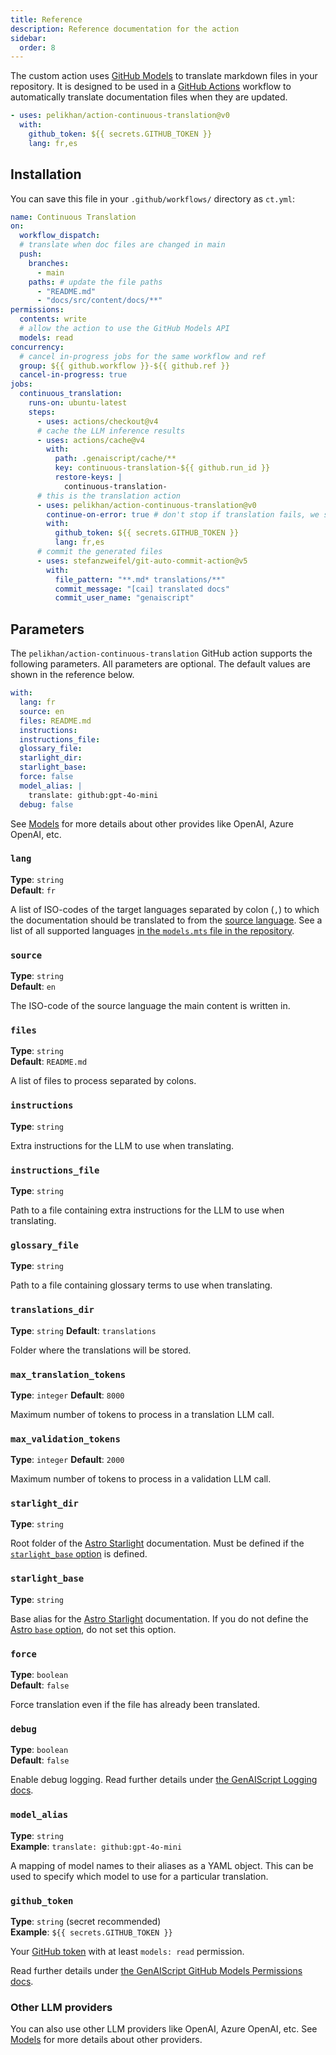 ```yaml
---
title: Reference
description: Reference documentation for the action
sidebar:
  order: 8
---
```


The custom action uses [GitHub Models](https://github.com/models) to translate markdown files in your repository.
It is designed to be used in a [GitHub Actions](https://docs.github.com/en/actions) workflow to automatically translate documentation files when they are updated.

```yaml title=".github/workflows/ct.yml"
- uses: pelikhan/action-continuous-translation@v0
  with:
    github_token: ${{ secrets.GITHUB_TOKEN }}
    lang: fr,es
```

## Installation

You can save this file in your `.github/workflows/` directory as `ct.yml`:

```yaml title=".github/workflows/ct.yml" wrap
name: Continuous Translation
on:
  workflow_dispatch:
  # translate when doc files are changed in main
  push:
    branches:
      - main
    paths: # update the file paths
      - "README.md"
      - "docs/src/content/docs/**"
permissions:
  contents: write
  # allow the action to use the GitHub Models API
  models: read
concurrency:
  # cancel in-progress jobs for the same workflow and ref
  group: ${{ github.workflow }}-${{ github.ref }}
  cancel-in-progress: true
jobs:
  continuous_translation:
    runs-on: ubuntu-latest
    steps:
      - uses: actions/checkout@v4
      # cache the LLM inference results
      - uses: actions/cache@v4
        with:
          path: .genaiscript/cache/**
          key: continuous-translation-${{ github.run_id }}
          restore-keys: |
            continuous-translation-
      # this is the translation action
      - uses: pelikhan/action-continuous-translation@v0
        continue-on-error: true # don't stop if translation fails, we still need to store the cache
        with:
          github_token: ${{ secrets.GITHUB_TOKEN }}
          lang: fr,es
      # commit the generated files
      - uses: stefanzweifel/git-auto-commit-action@v5
        with:
          file_pattern: "**.md* translations/**"
          commit_message: "[cai] translated docs"
          commit_user_name: "genaiscript"
```

## Parameters

The `pelikhan/action-continuous-translation` GitHub action supports the following parameters.
All parameters are optional.
The default values are shown in the reference below.

```yaml
with:
  lang: fr
  source: en
  files: README.md
  instructions:
  instructions_file:
  glossary_file:
  starlight_dir:
  starlight_base:
  force: false
  model_alias: |
    translate: github:gpt-4o-mini
  debug: false
```

See [Models](/action-continuous-translation/reference/models/) for more details about other provides like OpenAI, Azure OpenAI, etc.

### `lang`

**Type**: `string`  
**Default**: `fr`

A list of ISO-codes of the target languages separated by colon (`,`) to which the documentation should be translated to from the [source language](#source).
See a list of all supported languages [in the `models.mts` file in the repository](https://github.com/pelikhan/action-continuous-translation/blob/main/genaisrc/src/models.mts).

### `source`

**Type**: `string`  
**Default**: `en`

The ISO-code of the source language the main content is written in.

### `files`

**Type**: `string`  
**Default**: `README.md`

A list of files to process separated by colons.

### `instructions`

**Type**: `string`

Extra instructions for the LLM to use when translating.

### `instructions_file`

**Type**: `string`

Path to a file containing extra instructions for the LLM to use when translating.

### `glossary_file`

**Type**: `string`

Path to a file containing glossary terms to use when translating.

### `translations_dir`
**Type**: `string`
**Default**: `translations`

Folder where the translations will be stored.

### `max_translation_tokens`
**Type**: `integer`
**Default**: `8000`

Maximum number of tokens to process in a translation LLM call.

### `max_validation_tokens`
**Type**: `integer`
**Default**: `2000`

Maximum number of tokens to process in a validation LLM call.

### `starlight_dir`

**Type**: `string`

Root folder of the [Astro Starlight](/action-continuous-translation/reference/astro-starlight/) documentation.
Must be defined if the [`starlight_base` option](#starlight_base) is defined.

### `starlight_base`

**Type**: `string`

Base alias for the [Astro Starlight](/action-continuous-translation/reference/astro-starlight/) documentation.
If you do not define the [Astro `base` option](https://docs.astro.build/en/reference/configuration-reference/#base), do not set this option.

### `force`

**Type**: `boolean`  
**Default**: `false`

Force translation even if the file has already been translated.

### `debug`

**Type**: `boolean`  
**Default**: `false`

Enable debug logging.
Read further details under [the GenAIScript Logging docs](https://microsoft.github.io/genaiscript/reference/scripts/logging/).

### `model_alias`

**Type**: `string`  
**Example**: `translate: github:gpt-4o-mini`

A mapping of model names to their aliases as a YAML object. This can be used to specify which model to use for a particular translation.

### `github_token`

**Type**: `string` (secret recommended)  
**Example**: `${{ secrets.GITHUB_TOKEN }}`

Your [GitHub token](https://github.com/settings/tokens) with at least `models: read` permission.

Read further details under [the GenAIScript GitHub Models Permissions docs](https://microsoft.github.io/genaiscript/reference/github-actions/#github-models-permissions).

### Other LLM providers

You can also use other LLM providers like OpenAI, Azure OpenAI, etc.
See [Models](/action-continuous-translation/reference/models/) for more details about other providers.